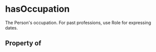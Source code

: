 # hasOccupation

The Person's occupation. For past professions, use Role for expressing dates.

## Property of



